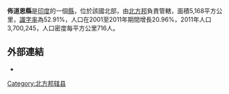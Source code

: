 '''佈道恩縣'''是[[印度|印度]]的一個[[縣|縣]]，位於該國北部，由[[北方邦|北方邦]]負責管轄，面積5,168平方公里，[[識字率|識字率]]為52.91%，人口在2001至2011年期間增長20.96%，2011年人口3,700,245，人口密度每平方公里716人。

==外部連結==
*{{official website|http://badaun.nic.in/}}

{{coord|28|07|N|78|59|E|display=title|region:IN_type:adm2nd_source:GNS-enwiki}}

{{北方邦行政区划小作品}}
[[Category:北方邦辖县|Category:北方邦辖县]]